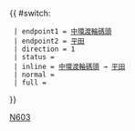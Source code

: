 {{Error|錯誤：此模板已停用。請見[[Template:HK Bus Route Cross Harbour/doc]]。}}{{ #switch: {{{format|}}}
  | endpoint1 = [[中環碼頭巴士總站|中環渡輪碼頭]]
  | endpoint2 = [[平田公共運輸交匯處|平田]]
  | direction = 1
  | status = {{HK Bus Status|S}}
  | inline = [[中環碼頭巴士總站|中環渡輪碼頭]] → [[平田公共運輸交匯處|平田]]
  | normal =
  | full =
}}<noinclude>[[Category:過海隧道巴士路線模板|N603]]</noinclude>